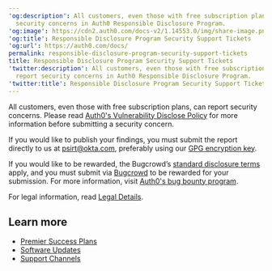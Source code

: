 ---
'og:description': All customers, even those with free subscription plans, can report
  security concerns in Auth0 Responsible Disclosure Program.
'og:image': https://cdn2.auth0.com/docs-v2/1.14553.0/img/share-image.png
'og:title': Responsible Disclosure Program Security Support Tickets
'og:url': https://auth0.com/docs/
permalink: responsible-disclosure-program-security-support-tickets
title: Responsible Disclosure Program Security Support Tickets
'twitter:description': All customers, even those with free subscription plans, can
  report security concerns in Auth0 Responsible Disclosure Program.
'twitter:title': Responsible Disclosure Program Security Support Tickets
---
All customers, even those with free subscription plans, can report security concerns. Please read [Auth0's Vulnerability Disclose Policy](https://www.okta.com/content/dam/okta---digital/en_us/legal/okta-vulnerability-disclosure-policy_v2.0.pdf) for more information before submitting a security concern.

If you would like to publish your findings, you must submit the report directly to us at [psirt@okta.com](mailto:psirt@okta.com), preferably using our [GPG encryption key](https://www.okta.com/vulnerability-reporting-policy/okta-pgp-key/).

If you would like to be rewarded, the Bugcrowd’s [standard disclosure terms](https://www.bugcrowd.com/resources/essentials/standard-disclosure-terms/) apply, and you must submit via [Bugcrowd](https://bugcrowd.com/okta) to be rewarded for your submission. For more information, visit [Auth0's bug bounty program](https://bugcrowd.com/auth0-okta).

For legal information, read [Legal Details](https://auth0.com/legal).

## Learn more

* [Premier Success Plans](/docs/troubleshoot/customer-support/support-plans)
* [Software Updates](/docs/troubleshoot/customer-support/software-updates)
* [Support Channels](/docs/troubleshoot/customer-support/support-channels)